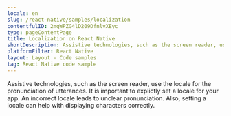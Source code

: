 ```yaml
---
locale: en
slug: /react-native/samples/localization
contentfulID: 2mqWPZG4lD209DfnlvXEyc
type: pageContentPage
title: Localization on React Native
shortDescription: Assistive technologies, such as the screen reader, use the locale for the pronunciation of utterances.
platformFilter: React Native
layout: Layout - Code samples
tag: React Native code sample
---
```


Assistive technologies, such as the screen reader, use the locale for the pronunciation of utterances. It is important to explictly set a locale for your app. An incorrect locale leads to unclear pronunciation. Also, setting a locale can help with displaying characters correctly.

<CodeSample id="text-localization" locale="en" platform="react native"/>